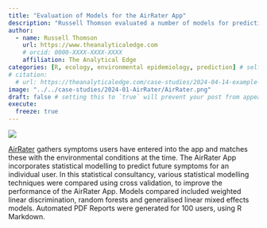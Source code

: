 ```yaml
---
title: "Evaluation of Models for the AirRater App"
description: "Russell Thomson evaluated a number of models for predicting symptoms for users of the AirRater App"
author:
  - name: Russell Thomson
    url: https://www.theanalyticaledge.com
    # orcid: 0000-XXXX-XXXX-XXXX
    affiliation: The Analytical Edge
categories: [R, ecology, environmental epidemiology, prediction] # self-defined categories
# citation: 
  # url: https://theanalyticaledge.com/case-studies/2024-04-14-example-case-study/ 
image: "../../case-studies/2024-01-AirRater/AirRater.png"
draft: false # setting this to `true` will prevent your post from appearing on your listing page until you're ready!
execute: 
  freeze: true
---
```


[![](AirRaterLogo.png){fig-alt="Air Rater logo"}](https://airrater.org)

[AirRater](https://airrater.org/) gathers symptoms users have entered into the app and matches these with the environmental conditions at the time. The AirRater App incorporates statistical modelling to predict future symptoms for an individual user. In this statistical consultancy, various statistical modelling techniques were compared using cross validation, to improve the performance of the AirRater App. Models compared included weighted linear discrimination, random forests and generalised linear mixed effects models. Automated PDF Reports were generated for 100 users, using R Markdown.
